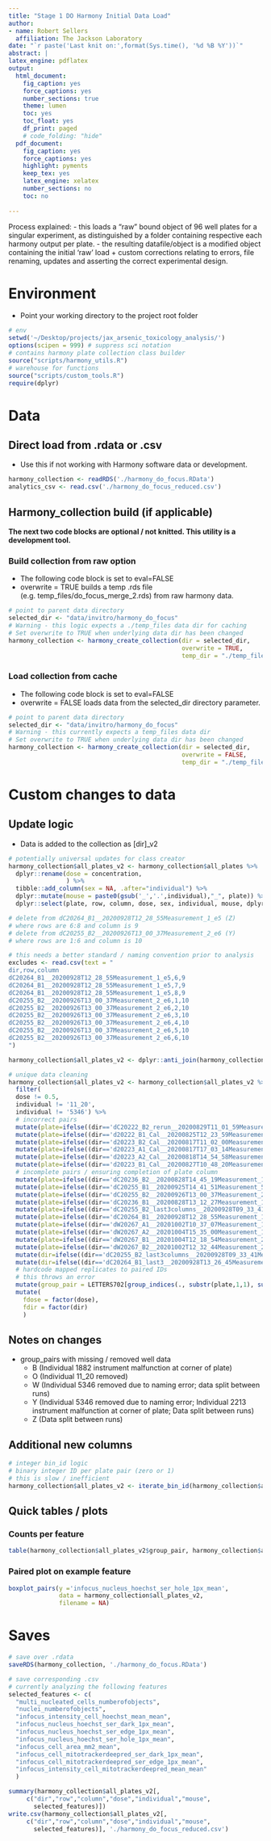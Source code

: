 ```yaml
---
title: "Stage 1 DO Harmony Initial Data Load"
author:
- name: Robert Sellers
  affiliation: The Jackson Laboratory
date: "`r paste('Last knit on:',format(Sys.time(), '%d %B %Y'))`"
abstract: |
latex_engine: pdflatex
output:
  html_document:
    fig_caption: yes
    force_captions: yes
    number_sections: true
    theme: lumen
    toc: yes
    toc_float: yes
    df_print: paged
    # code_folding: "hide"
  pdf_document:
    fig_caption: yes
    force_captions: yes
    highlight: pyments
    keep_tex: yes
    latex_engine: xelatex
    number_sections: no
    toc: no
    
---
```


Process explained:
 - this loads a "raw" bound object of 96 well plates for a singular experiment, as distinguished by a folder containing respective each harmony output per plate. 
 - the resulting datafile/object is a modified object containing the initial 'raw' load + custom corrections relating to errors, file renaming, updates and asserting the correct experimental design.

# Environment

- Point your working directory to the project root folder

```r
# env
setwd('~/Desktop/projects/jax_arsenic_toxicology_analysis/')
options(scipen = 999) # suppress sci notation
# contains harmony plate collection class builder
source("scripts/harmony_utils.R")
# warehouse for functions
source("scripts/custom_tools.R") 
require(dplyr)
```

# Data

## Direct load from .rdata or .csv

- Use this if not working with Harmony software data or development.

```r
harmony_collection <- readRDS('./harmony_do_focus.RData')
analytics_csv <- read.csv('./harmony_do_focus_reduced.csv')
```

## Harmony_collection build (if applicable)

__The next two code blocks are optional / not knitted. This utility is a development tool.__

### Build collection from raw option

- The following code block is set to eval=FALSE
- overwrite = TRUE builds a temp .rds file (e.g. temp_files/do_focus_merge_2.rds) from raw harmony data.

```r
# point to parent data directory
selected_dir <- "data/invitro/harmony_do_focus"
# Warning - this logic expects a ./temp_files data dir for caching
# Set overwrite to TRUE when underlying data dir has been changed
harmony_collection <- harmony_create_collection(dir = selected_dir, 
                                                overwrite = TRUE,
                                                temp_dir = "./temp_files")
```

### Load collection from cache

- The following code block is set to eval=FALSE
- overwrite = FALSE loads data from the selected_dir directory parameter. 

```r
# point to parent data directory
selected_dir <- "data/invitro/harmony_do_focus"
# Warning - this currently expects a temp_files data dir 
# Set overwrite to TRUE when underlying data dir has been changed
harmony_collection <- harmony_create_collection(dir = selected_dir, 
                                                overwrite = FALSE,
                                                temp_dir = "./temp_files")
```

# Custom changes to data

## Update logic

- Data is added to the collection as [dir]_v2

```r
# potentially universal updates for class creator
harmony_collection$all_plates_v2 <- harmony_collection$all_plates %>% 
  dplyr::rename(dose = concentration,
                ) %>%
  tibble::add_column(sex = NA, .after="individual") %>%
  dplyr::mutate(mouse = paste0(gsub('_','.',individual),"_", plate)) %>%
  dplyr::select(plate, row, column, dose, sex, individual, mouse, dplyr::everything())

# delete from dC20264_B1__20200928T12_28_55Measurement_1_e5 (Z)
# where rows are 6:8 and column is 9
# delete from dC20255_B2__20200926T13_00_37Measurement_2_e6 (Y)
# where rows are 1:6 and column is 10

# this needs a better standard / naming convention prior to analysis
excludes <- read.csv(text = "
dir,row,column
dC20264_B1__20200928T12_28_55Measurement_1_e5,6,9
dC20264_B1__20200928T12_28_55Measurement_1_e5,7,9
dC20264_B1__20200928T12_28_55Measurement_1_e5,8,9
dC20255_B2__20200926T13_00_37Measurement_2_e6,1,10
dC20255_B2__20200926T13_00_37Measurement_2_e6,2,10
dC20255_B2__20200926T13_00_37Measurement_2_e6,3,10
dC20255_B2__20200926T13_00_37Measurement_2_e6,4,10
dC20255_B2__20200926T13_00_37Measurement_2_e6,5,10
dC20255_B2__20200926T13_00_37Measurement_2_e6,6,10
")

harmony_collection$all_plates_v2 <- dplyr::anti_join(harmony_collection$all_plates_v2, excludes)

# unique data cleaning
harmony_collection$all_plates_v2 <- harmony_collection$all_plates_v2 %>% 
  filter(
  dose != 0.5, 
  individual != '11_20',
  individual != '5346') %>%
  # incorrect pairs
  mutate(plate=ifelse((dir=='dC20222_B2_rerun__20200829T11_01_59Measurement_4_e9'), 'B2', plate)) %>%
  mutate(plate=ifelse((dir=='d20222_B1_Cal__20200825T12_23_59Measurement_3_e6'), 'B1', plate)) %>%
  mutate(plate=ifelse((dir=='d20223_B2_Cal__20200817T11_02_00Measurement_1_e9'), 'A2', plate)) %>%
  mutate(plate=ifelse((dir=='d20223_A1_Cal__20200817T17_03_14Measurement_2_e7'), 'A1', plate)) %>%
  mutate(plate=ifelse((dir=='d20223_A2_Cal__20200818T14_54_58Measurement_1_e6'), 'B2', plate)) %>%
  mutate(plate=ifelse((dir=='d20223_B1_Cal__20200827T10_48_20Measurement_1_e7'), 'B1', plate)) %>%
  # incomplete pairs / ensuring completion of plate column
  mutate(plate=ifelse((dir=='dC20236_B2__20200828T14_45_19Measurement_1_e8'), 'B2', plate)) %>%
  mutate(plate=ifelse((dir=='dC20255_B1__20200925T14_41_51Measurement_5_e6'), 'B1', plate)) %>%
  mutate(plate=ifelse((dir=='dC20255_B2__20200926T13_00_37Measurement_2_e6'), 'B2', plate)) %>%
  mutate(plate=ifelse((dir=='dC20236_B1__20200828T13_12_27Measurement_1_e7'), 'B1', plate)) %>%
  mutate(plate=ifelse((dir=='dC20255_B2_last3columns__20200928T09_33_41Measurement_1_e7'), 'B2', plate)) %>%
  mutate(plate=ifelse((dir=='dC20264_B1__20200928T12_28_55Measurement_1_e5'), 'B1', plate)) %>%
  mutate(plate=ifelse((dir=='dW20267_A1__20201002T10_37_07Measurement_1_e5'), 'A1', plate)) %>%
  mutate(plate=ifelse((dir=='dW20267_A2__20201004T15_35_00Measurement_1_e5'), 'A2', plate)) %>%
  mutate(plate=ifelse((dir=='dW20267_B1__20201004T12_18_54Measurement_2_e5'), 'B1', plate)) %>%
  mutate(plate=ifelse((dir=='dW20267_B2__20201002T12_32_44Measurement_2_e5'), 'B2', plate)) %>%
  mutate(dir=ifelse((dir=='dC20255_B2_last3columns__20200928T09_33_41Measurement_1_e7'), 'dC20255_B2__20200926T13_00_37Measurement_2_e6', dir)) %>%
  mutate(dir=ifelse((dir=='dC20264_B1_last3__20200928T13_26_45Measurement_1_e5'), 'dC20264_B1__20200928T12_28_55Measurement_1_e5', dir)) %>%
  # hardcode mapped replicates to paired IDs
  # this throws an error
  mutate(group_pair = LETTERS702[group_indices(., substr(plate,1,1), sub("\\_.*", "", dir))]) %>%
  mutate(
    fdose = factor(dose),
    fdir = factor(dir)
    )
```

## Notes on changes

- group_pairs with missing / removed well data
  - B (Individual 1882 instrument malfunction at corner of plate)
  - O (Individual 11_20 removed)
  - W (Individual 5346 removed due to naming error; data split between runs)
  - Y (Individual 5346 removed due to naming error; Individual 2213 instrument malfunction at corner of plate; Data split between runs)
  - Z (Data split between runs)

## Additional new columns

```r
# integer bin_id logic
# binary integer ID per plate pair (zero or 1)
# this is slow / inefficient
harmony_collection$all_plates_v2 <- iterate_bin_id(harmony_collection$all_plates_v2)
```

## Quick tables / plots

### Counts per feature

```r
table(harmony_collection$all_plates_v2$group_pair, harmony_collection$all_plates_v2$bin_id)
```

### Paired plot on example feature

```r
boxplot_pairs(y ='infocus_nucleus_hoechst_ser_hole_1px_mean',
              data = harmony_collection$all_plates_v2,
              filename = NA)
```

# Saves

```r
# save over .rdata
saveRDS(harmony_collection, './harmony_do_focus.RData')
```

```r
# save corresponding .csv
# currently analyzing the following features
selected_features <- c(
  "multi_nucleated_cells_numberofobjects", 
  "nuclei_numberofobjects", 
  "infocus_intensity_cell_hoechst_mean_mean", 
  "infocus_nucleus_hoechst_ser_dark_1px_mean", 
  "infocus_nucleus_hoechst_ser_edge_1px_mean", 
  "infocus_nucleus_hoechst_ser_hole_1px_mean",
  "infocus_cell_area_mm2_mean",
  "infocus_cell_mitotrackerdeepred_ser_dark_1px_mean", 
  "infocus_cell_mitotrackerdeepred_ser_edge_1px_mean", 
  "infocus_intensity_cell_mitotrackerdeepred_mean_mean" 
  )
```

```r
summary(harmony_collection$all_plates_v2[,
     c("dir","row","column","dose","individual","mouse",
       selected_features)])
write.csv(harmony_collection$all_plates_v2[,
     c("dir","row","column","dose","individual","mouse",
       selected_features)], './harmony_do_focus_reduced.csv')
```
